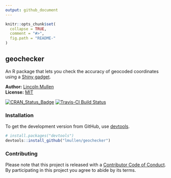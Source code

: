 ```yaml
---
output: github_document
---
```


<!-- README.md is generated from README.Rmd. Please edit that file -->

```r
knitr::opts_chunk$set(
  collapse = TRUE,
  comment = "#>",
  fig.path = "README-"
)
```

## geochecker

An R package that lets you check the accuracy of geocoded coordinates using a [Shiny gadget](http://shiny.rstudio.com/articles/gadgets.html).

**Author:** [Lincoln Mullen](http://lincolnmullen.com)<br>
**License:** [MIT](http://opensource.org/licenses/MIT)

[![CRAN_Status_Badge](http://www.r-pkg.org/badges/version/geochecker)](http://cran.r-project.org/package=geochecker)
[![Travis-CI Build Status](https://travis-ci.org/lmullen/geochecker.svg?branch=master)](https://travis-ci.org/lmullen/geochecker)

### Installation

To get the development version from GitHub, use  [devtools](https://github.com/hadley/devtools).

```r
# install.packages("devtools")
devtools::install_github("lmullen/geochecker")
```

### Contributing

Please note that this project is released with a [Contributor Code of Conduct](CONDUCT.md). By participating in this project you agree to abide by its terms.
